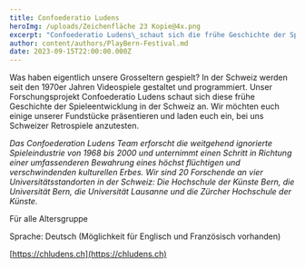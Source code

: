 ```yaml
---
title: Confoederatio Ludens
heroImg: /uploads/Zeichenfläche 23 Kopie@4x.png
excerpt: "Confoederatio Ludens\_schaut sich die frühe Geschichte der Spieleentwicklung in der Schweiz an. Wir möchten euch einige unserer Fundstücke präsentieren und laden euch ein, bei uns Schweizer Retrospiele anzutesten.\n"
author: content/authors/PlayBern-Festival.md
date: 2023-09-15T22:00:00.000Z
---
```


Was haben eigentlich unsere Grosseltern gespielt? In der Schweiz werden seit den 1970er Jahren Videospiele gestaltet und programmiert. Unser Forschungsprojekt Confoederatio Ludens schaut sich diese frühe Geschichte der Spieleentwicklung in der Schweiz an. Wir möchten euch einige unserer Fundstücke präsentieren und laden euch ein, bei uns Schweizer Retrospiele anzutesten.

*Das Confoederation Ludens Team erforscht die weitgehend ignorierte Spieleindustrie von 1968 bis 2000 und unternimmt einen Schritt in Richtung einer umfassenderen Bewahrung eines höchst flüchtigen und verschwindenden kulturellen Erbes. Wir sind 20 Forschende an vier Universitätsstandorten in der Schweiz: Die Hochschule der Künste Bern, die Universität Bern, die Universität Lausanne und die Zürcher Hochschule der Künste.*

Für alle Altersgruppe

Sprache: Deutsch (Möglichkeit für Englisch und Französisch vorhanden)

[https://chludens.ch](https://chludens.ch)
